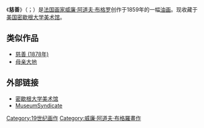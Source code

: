 {{Painting
|image_file = William-Adolphe Bouguereau (1825-1905) - Charity (1859).jpg
|title = {{lang|fr|La Charité}}
|zh_title = 慈善
|artist = [[威廉·阿道夫·布格罗|威廉·阿道夫·布格罗]]
|year = 1859年
|type = [[油画|油画]]
|height = 116.5 
|width = 90
|city = {{USA}}[[安娜堡|安娜堡]]
|museum = [[密歇根大學藝術博物館|密歇根大學藝術博物館]]
}}
《'''慈善'''》（{{lang-fr|'''La Charité'''}}；{{lang-en|'''Charity'''}}）是[[法国|法国]][[画家|画家]][[威廉·阿道夫·布格罗|威廉·阿道夫·布格罗]]创作于1859年的一幅[[油画|油画]]。现收藏于[[美国|美国]][[密歇根大学|密歇根大学]][[密歇根大學藝術博物館|美术馆]]。

==类似作品==
*[[慈善_(1878年)|慈善 (1878年)]]
*[[母亲大地|母亲大地]]

==外部链接==
*[http://www.umma.umich.edu/ 密歇根大学美术馆] {{Wayback|url=http://www.umma.umich.edu/ |date=20080210075431 }}
*[http://www.museumsyndicate.com/item.php?item=7885 MuseumSyndicate] {{Wayback|url=http://www.museumsyndicate.com/item.php?item=7885 |date=20110929223456 }}

{{paint-stub}}
[[Category:19世纪画作|Category:19世纪画作]]
[[Category:威廉·阿道夫·布格羅畫作|Category:威廉·阿道夫·布格羅畫作]]